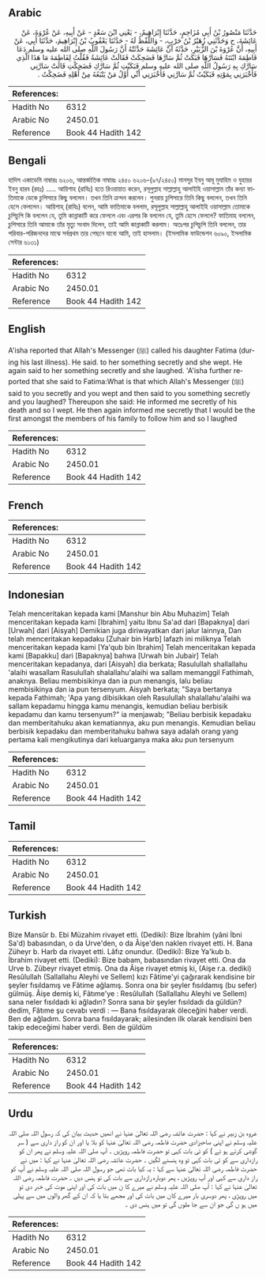 ## Arabic


<div dir="rtl" lang="ar" style={{fontSize:'larger',backgroundColor:'#f8f9fa',padding:20}}>
حَدَّثَنَا مَنْصُورُ بْنُ أَبِي مُزَاحِمٍ، حَدَّثَنَا إِبْرَاهِيمُ، - يَعْنِي ابْنَ سَعْدٍ - عَنْ أَبِيهِ، عَنْ عُرْوَةَ، عَنْ عَائِشَةَ، ح وَحَدَّثَنِي زُهَيْرُ بْنُ حَرْبٍ، - وَاللَّفْظُ لَهُ - حَدَّثَنَا يَعْقُوبُ بْنُ إِبْرَاهِيمَ، حَدَّثَنَا أَبِي، عَنْ أَبِيهِ، أَنَّ عُرْوَةَ بْنَ الزُّبَيْرِ، حَدَّثَهُ أَنَّ عَائِشَةَ حَدَّثَتْهُ أَنَّ رَسُولَ اللَّهِ صلى الله عليه وسلم دَعَا فَاطِمَةَ ابْنَتَهُ فَسَارَّهَا فَبَكَتْ ثُمَّ سَارَّهَا فَضَحِكَتْ فَقَالَتْ عَائِشَةُ فَقُلْتُ لِفَاطِمَةَ مَا هَذَا الَّذِي سَارَّكِ بِهِ رَسُولُ اللَّهِ صلى الله عليه وسلم فَبَكَيْتِ ثُمَّ سَارَّكِ فَضَحِكْتِ قَالَتْ سَارَّنِي فَأَخْبَرَنِي بِمَوْتِهِ فَبَكَيْتُ ثُمَّ سَارَّنِي فَأَخْبَرَنِي أَنِّي أَوَّلُ مَنْ يَتْبَعُهُ مِنْ أَهْلِهِ فَضَحِكْتُ ‏.‏
</div>
<div style={{backgroundColor:'#f8f9fa',padding:20, marginBottom: 10}}><table> <thead> <tr> <th>References:</th> <th></th> </tr> </thead> <tbody><tr><td>Hadith No</td><td>6312</td></tr><tr><td>Arabic No</td><td>2450.01</td></tr><tr><td>Reference</td><td>Book 44 Hadith 142</td></tr></tbody></table></div>

## Bengali


<div dir="ltr" lang="bn" style={{fontSize:'larger',backgroundColor:'#f8f9fa',padding:20}}>
হাদিস একাডেমি নাম্বারঃ ৬২০৬, আন্তর্জাতিক নাম্বারঃ ২৪৫০ ৬২০৬-(৯৭/২৪৫০) মানসূর ইবনু আবূ মুযাহিম ও যুহায়র ইবনু হারব (রহঃ) ..... আয়িশাহ (রাযিঃ) হতে রিওয়ায়াত করেন, রসূলুল্লাহ সাল্লাল্লাহু আলাইহি ওয়াসাল্লাম তাঁর কন্যা ফাতিমাকে ডেকে চুপিসারে কিছু বললেন। তখন তিনি ক্রন্দন করলেন। পুনরায় চুপিসারে তিনি কিছু বললেন, তখন তিনি হেসে ফেললেন। আয়িশাহ্ (রাযিঃ) বলেন, আমি ফাতিমাকে বললাম, রসূলুল্লাহ সাল্লাল্লাহু আলাইহি ওয়াসাল্লাম তোমাকে চুপিচুপি কি বললেন যে, তুমি কান্নাকাটি করে ফেললে এবং এরপর কি বললেন যে, তুমি হেসে ফেললে? ফাতিমাহ বললেন, চুপিসারে তিনি আমাকে তাঁর মৃত্যু সংবাদ দিলেন, তাই আমি কান্নাকাটি করলাম। অতঃপর চুপিচুপি তিনি বললেন, তার পরিবার-পরিজনদের মাঝে সর্বপ্রথম তার পেছনে যাবো আমি, তাই হাসলাম। (ইসলামিক ফাউন্ডেশন ৬০৯০, ইসলামিক সেন্টার ৬১৩১)
</div>
<div style={{backgroundColor:'#f8f9fa',padding:20, marginBottom: 10}}><table> <thead> <tr> <th>References:</th> <th></th> </tr> </thead> <tbody><tr><td>Hadith No</td><td>6312</td></tr><tr><td>Arabic No</td><td>2450.01</td></tr><tr><td>Reference</td><td>Book 44 Hadith 142</td></tr></tbody></table></div>

## English


<div dir="ltr" lang="en" style={{fontSize:'larger',backgroundColor:'#f8f9fa',padding:20}}>
A'isha reported that Allah's Messenger (ﷺ) called his daughter Fatima (during his last illness). He said. to her something secretly and she wept. He again said to her something secretly and she laughed. 'A'isha further reported that she said to Fatima:What is that which Allah's Messenger (ﷺ) said to you secretly and you wept and then said to you something secretly and you laughed? Thereupon she said: He informed me secretly of his death and so I wept. He then again informed me secretly that I would be the first amongst the members of his family to follow him and so I laughed
</div>
<div style={{backgroundColor:'#f8f9fa',padding:20, marginBottom: 10}}><table> <thead> <tr> <th>References:</th> <th></th> </tr> </thead> <tbody><tr><td>Hadith No</td><td>6312</td></tr><tr><td>Arabic No</td><td>2450.01</td></tr><tr><td>Reference</td><td>Book 44 Hadith 142</td></tr></tbody></table></div>

## French


<div dir="ltr" lang="fr" style={{fontSize:'larger',backgroundColor:'#f8f9fa',padding:20}}>

</div>
<div style={{backgroundColor:'#f8f9fa',padding:20, marginBottom: 10}}><table> <thead> <tr> <th>References:</th> <th></th> </tr> </thead> <tbody><tr><td>Hadith No</td><td>6312</td></tr><tr><td>Arabic No</td><td>2450.01</td></tr><tr><td>Reference</td><td>Book 44 Hadith 142</td></tr></tbody></table></div>

## Indonesian


<div dir="ltr" lang="id" style={{fontSize:'larger',backgroundColor:'#f8f9fa',padding:20}}>
Telah menceritakan kepada kami [Manshur bin Abu Muhazim] Telah menceritakan kepada kami [Ibrahim] yaitu Ibnu Sa'ad dari [Bapaknya] dari [Urwah] dari [Aisyah] Demikian juga diriwayatkan dari jalur lainnya, Dan telah menceritakan kepadaku [Zuhair bin Harb] lafazh ini miliknya Telah menceritakan kepada kami [Ya'qub bin Ibrahim] Telah menceritakan kepada kami [Bapakku] dari [Bapaknya] bahwa [Urwah bin Jubair] Telah menceritakan kepadanya, dari [Aisyah] dia berkata; Rasulullah shallallahu 'alaihi wasallam Rasulullah shalallahu'alaihi wa sallam memanggil Fathimah, anaknya. Beliau membisikinya dan ia pun menangis, lalu beliau membisikinya dan ia pun tersenyum. Aisyah berkata; "Saya bertanya kepada Fathimah; 'Apa yang dibisikkan oleh Rasulullah shalallahu'alaihi wa sallam kepadamu hingga kamu menangis, kemudian beliau berbisik kepadamu dan kamu tersenyum?" ia menjawab; "Beliau berbisik kepadaku dan memberitahuku akan kematiannya, aku pun menangis. Kemudian beliau berbisik kepadaku dan memberitahuku bahwa saya adalah orang yang pertama kali mengikutinya dari keluarganya maka aku pun tersenyum
</div>
<div style={{backgroundColor:'#f8f9fa',padding:20, marginBottom: 10}}><table> <thead> <tr> <th>References:</th> <th></th> </tr> </thead> <tbody><tr><td>Hadith No</td><td>6312</td></tr><tr><td>Arabic No</td><td>2450.01</td></tr><tr><td>Reference</td><td>Book 44 Hadith 142</td></tr></tbody></table></div>

## Tamil


<div dir="ltr" lang="ta" style={{fontSize:'larger',backgroundColor:'#f8f9fa',padding:20}}>

</div>
<div style={{backgroundColor:'#f8f9fa',padding:20, marginBottom: 10}}><table> <thead> <tr> <th>References:</th> <th></th> </tr> </thead> <tbody><tr><td>Hadith No</td><td>6312</td></tr><tr><td>Arabic No</td><td>2450.01</td></tr><tr><td>Reference</td><td>Book 44 Hadith 142</td></tr></tbody></table></div>

## Turkish


<div dir="ltr" lang="tr" style={{fontSize:'larger',backgroundColor:'#f8f9fa',padding:20}}>
Bize Mansûr b. Ebi Müzahim rivayet etti. (Dediki): Bize İbrahim (yâni İbni Sa'd) babasından, o da Urve'den, o da Âişe'den naklen rivayet etti. H. Bana Züheyr b. Harb da rivayet etti. Lâfız onundur. (Dediki): Bize Ya'kub b. İbrahim rivayet etti. (Dediki): Bize babam, babasından rivayet etti. Ona da Urve b. Zübeyr rivayet etmiş. Ona da Âişe rivayet etmiş ki, (Aişe r.a. dediki) Resûlullah (Sallallahu Aleyhi ve Sellem) kızı Fâtime'yi çağırarak kendisine bir şeyler fısıldamış ve Fâtime ağlamış. Sonra ona bir şeyler fısıldamış (bu sefer) gülmüş. Âişe demiş ki, Fâtıme'ye : Resûlullah (Sallallahu Aleyhi ve Sellem) sana neler fısıldadı ki ağladın? Sonra sana bir şeyler fısıldadı da güldün? dedim, Fâtıme şu cevabı verdi : — Bana fısıldayarak öleceğini haber verdi. Ben de ağladım. Sonra bana fısıldayarak; ailesinden ilk olarak kendisini ben takip edeceğimi haber verdi. Ben de güldüm
</div>
<div style={{backgroundColor:'#f8f9fa',padding:20, marginBottom: 10}}><table> <thead> <tr> <th>References:</th> <th></th> </tr> </thead> <tbody><tr><td>Hadith No</td><td>6312</td></tr><tr><td>Arabic No</td><td>2450.01</td></tr><tr><td>Reference</td><td>Book 44 Hadith 142</td></tr></tbody></table></div>

## Urdu


<div dir="rtl" lang="ur" style={{fontSize:'larger',backgroundColor:'#f8f9fa',padding:20}}>
عروہ بن زبیر نے کہا : حضرت عائشہ رضی اللہ تعالیٰ عنہا نے انھیں حدیث بیان کی کہ رسول اللہ صلی اللہ علیہ وسلم نے اپنی صاحبزادی حضرت فاطمہ رضی اللہ تعالیٰ عنہا کو بلا یا اور ان کو راز داری سے ( سر گوشی کرتے ہو ئے ) کو ئی بات کہی تو حضرت فاطمہ روپڑیں ۔ آپ صلی اللہ علیہ وسلم نے پھر ان کو رازداری سے کو ئی بات کہی تو وہ ہنسنے لگیں ۔ حضرت عائشہ رضی اللہ تعالیٰ عنہا نے کہا : میں نے حضرت فاطمہ رضی اللہ تعالیٰ عنہا سے کہا : یہ کیا بات تھی جو رسول اللہ صلی اللہ علیہ وسلم نے آپ کو راز داری سے کہی اور آپ روپڑیں ، پھر دوبارہ رازداری سے بات کی تو ہنس دیں ۔ حضرت فاطمہ رضی اللہ تعالیٰ عنہا نے کہا : آپ صلی اللہ علیہ وسلم نے میرے کا ن میں بات کی اور اپنی موت کی خبر دی تو میں روپڑی ، پھر دوسری بار میرے کان میں بات کی اور مجھے بتا یا کہ ان کے گھر والوں میں سے پہلی میں ہو ں گی جو ان سے جا ملوں گی تو میں ہنس دی ۔
</div>
<div style={{backgroundColor:'#f8f9fa',padding:20, marginBottom: 10}}><table> <thead> <tr> <th>References:</th> <th></th> </tr> </thead> <tbody><tr><td>Hadith No</td><td>6312</td></tr><tr><td>Arabic No</td><td>2450.01</td></tr><tr><td>Reference</td><td>Book 44 Hadith 142</td></tr></tbody></table></div>